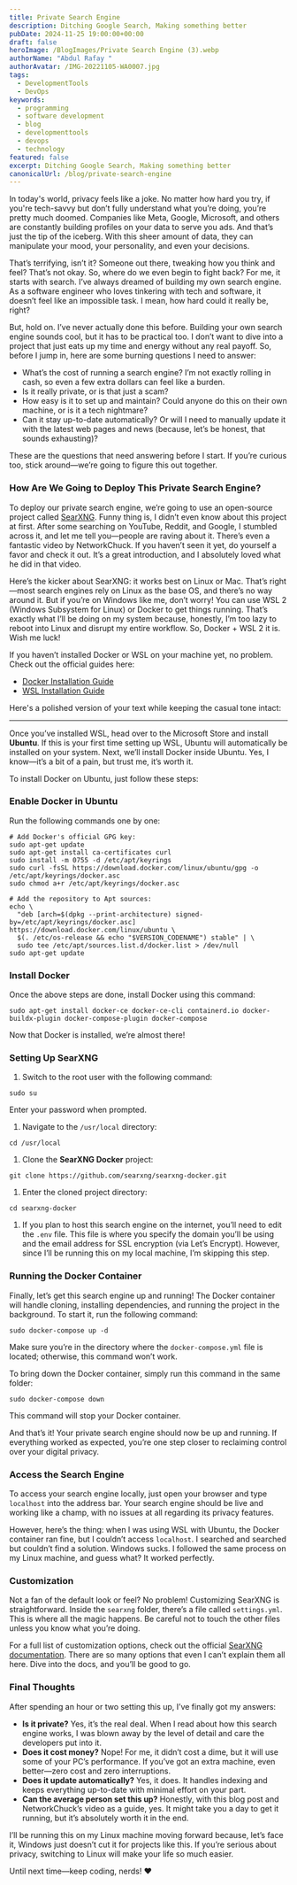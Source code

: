 ```yaml
---
title: Private Search Engine
description: Ditching Google Search, Making something better
pubDate: 2024-11-25 19:00:00+00:00
draft: false
heroImage: /BlogImages/Private Search Engine (3).webp
authorName: "Abdul Rafay "
authorAvatar: /IMG-20221105-WA0007.jpg
tags:
  - DevelopmentTools
  - DevOps
keywords:
  - programming
  - software development
  - blog
  - developmenttools
  - devops
  - technology
featured: false
excerpt: Ditching Google Search, Making something better
canonicalUrl: /blog/private-search-engine
---
```


In today's world, privacy feels like a joke. No matter how hard you try, if you're tech-savvy but don’t fully understand what you’re doing, you’re pretty much doomed. Companies like Meta, Google, Microsoft, and others are constantly building profiles on your data to serve you ads. And that’s just the tip of the iceberg. With this sheer amount of data, they can manipulate your mood, your personality, and even your decisions.

That’s terrifying, isn’t it? Someone out there, tweaking how you think and feel? That’s not okay. So, where do we even begin to fight back? For me, it starts with search. I’ve always dreamed of building my own search engine. As a software engineer who loves tinkering with tech and software, it doesn’t feel like an impossible task. I mean, how hard could it really be, right?

But, hold on. I’ve never actually done this before. Building your own search engine sounds cool, but it has to be practical too. I don’t want to dive into a project that just eats up my time and energy without any real payoff. So, before I jump in, here are some burning questions I need to answer:

- What’s the cost of running a search engine? I’m not exactly rolling in cash, so even a few extra dollars can feel like a burden.
- Is it really private, or is that just a scam?
- How easy is it to set up and maintain? Could anyone do this on their own machine, or is it a tech nightmare?
- Can it stay up-to-date automatically? Or will I need to manually update it with the latest web pages and news (because, let’s be honest, that sounds exhausting)?

These are the questions that need answering before I start. If you’re curious too, stick around—we’re going to figure this out together.

### How Are We Going to Deploy This Private Search Engine?

To deploy our private search engine, we’re going to use an open-source project called [SearXNG](https://github.com/searxng/searxng). Funny thing is, I didn’t even know about this project at first. After some searching on YouTube, Reddit, and Google, I stumbled across it, and let me tell you—people are raving about it. There’s even a fantastic video by NetworkChuck. If you haven’t seen it yet, do yourself a favor and check it out. It’s a great introduction, and I absolutely loved what he did in that video.

Here’s the kicker about SearXNG: it works best on Linux or Mac. That’s right—most search engines rely on Linux as the base OS, and there’s no way around it. But if you’re on Windows like me, don’t worry! You can use WSL 2 (Windows Subsystem for Linux) or Docker to get things running. That’s exactly what I’ll be doing on my system because, honestly, I’m too lazy to reboot into Linux and disrupt my entire workflow. So, Docker + WSL 2 it is. Wish me luck!

If you haven’t installed Docker or WSL on your machine yet, no problem. Check out the official guides here:

- [Docker Installation Guide](https://docs.docker.com/get-docker/)
- [WSL Installation Guide](https://learn.microsoft.com/en-us/windows/wsl/install)

Here's a polished version of your text while keeping the casual tone intact:

---

Once you’ve installed WSL, head over to the Microsoft Store and install **Ubuntu**. If this is your first time setting up WSL, Ubuntu will automatically be installed on your system. Next, we’ll install Docker inside Ubuntu. Yes, I know—it’s a bit of a pain, but trust me, it’s worth it.

To install Docker on Ubuntu, just follow these steps:

### Enable Docker in Ubuntu

Run the following commands one by one:

```shell
# Add Docker's official GPG key:
sudo apt-get update
sudo apt-get install ca-certificates curl
sudo install -m 0755 -d /etc/apt/keyrings
sudo curl -fsSL https://download.docker.com/linux/ubuntu/gpg -o /etc/apt/keyrings/docker.asc
sudo chmod a+r /etc/apt/keyrings/docker.asc

# Add the repository to Apt sources:
echo \
  "deb [arch=$(dpkg --print-architecture) signed-by=/etc/apt/keyrings/docker.asc] https://download.docker.com/linux/ubuntu \
  $(. /etc/os-release && echo "$VERSION_CODENAME") stable" | \
  sudo tee /etc/apt/sources.list.d/docker.list > /dev/null
sudo apt-get update
```

### Install Docker

Once the above steps are done, install Docker using this command:

```shell
sudo apt-get install docker-ce docker-ce-cli containerd.io docker-buildx-plugin docker-compose-plugin docker-compose
```

Now that Docker is installed, we’re almost there!

### Setting Up SearXNG

1. Switch to the root user with the following command:

```shell
sudo su
```

Enter your password when prompted.

1. Navigate to the `/usr/local` directory:

```shell
cd /usr/local
```

1. Clone the **SearXNG Docker** project:

```shell
git clone https://github.com/searxng/searxng-docker.git
```

1. Enter the cloned project directory:

```shell
cd searxng-docker
```

1. If you plan to host this search engine on the internet, you’ll need to edit the `.env` file. This file is where you specify the domain you’ll be using and the email address for SSL encryption (via Let’s Encrypt). However, since I’ll be running this on my local machine, I’m skipping this step.

### Running the Docker Container

Finally, let’s get this search engine up and running! The Docker container will handle cloning, installing dependencies, and running the project in the background. To start it, run the following command:

```shell
sudo docker-compose up -d
```

Make sure you’re in the directory where the `docker-compose.yml` file is located; otherwise, this command won’t work.

To bring down the Docker container, simply run this command in the same folder:

```shell
sudo docker-compose down
```

This command will stop your Docker container.

And that’s it! Your private search engine should now be up and running. If everything worked as expected, you’re one step closer to reclaiming control over your digital privacy.

### Access the Search Engine

To access your search engine locally, just open your browser and type `localhost` into the address bar. Your search engine should be live and working like a champ, with no issues at all regarding its privacy features.

However, here’s the thing: when I was using WSL with Ubuntu, the Docker container ran fine, but I couldn’t access `localhost`. I searched and searched but couldn’t find a solution. Windows sucks. I followed the same process on my Linux machine, and guess what? It worked perfectly.

### Customization

Not a fan of the default look or feel? No problem! Customizing SearXNG is straightforward. Inside the `searxng` folder, there’s a file called `settings.yml`. This is where all the magic happens. Be careful not to touch the other files unless you know what you’re doing.

For a full list of customization options, check out the official [SearXNG documentation](https://docs.searxng.org/admin/settings/index.html). There are so many options that even I can’t explain them all here. Dive into the docs, and you’ll be good to go.

### Final Thoughts

After spending an hour or two setting this up, I’ve finally got my answers:

- **Is it private?** Yes, it’s the real deal. When I read about how this search engine works, I was blown away by the level of detail and care the developers put into it.
- **Does it cost money?** Nope! For me, it didn’t cost a dime, but it will use some of your PC’s performance. If you’ve got an extra machine, even better—zero cost and zero interruptions.
- **Does it update automatically?** Yes, it does. It handles indexing and keeps everything up-to-date with minimal effort on your part.
- **Can the average person set this up?** Honestly, with this blog post and NetworkChuck’s video as a guide, yes. It might take you a day to get it running, but it’s absolutely worth it in the end.

I’ll be running this on my Linux machine moving forward because, let’s face it, Windows just doesn’t cut it for projects like this. If you’re serious about privacy, switching to Linux will make your life so much easier.

Until next time—keep coding, nerds! ❤️
